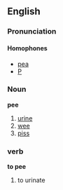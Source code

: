 ==English==
===Pronunciation===

====Homophones====
*[[pea]]
*[[P]]

===Noun===
'''pee'''
#[[urine]]
#[[wee]]
#[[piss]]


===verb===
'''to pee'''
#to urinate